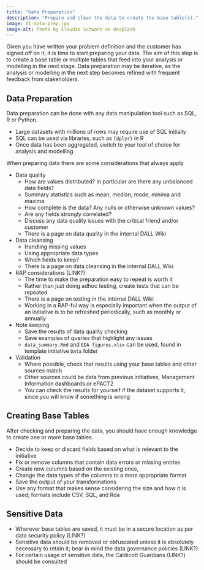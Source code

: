 ```yaml
---
title: "Data Preparation"
description: "Prepare and clean the data to create the base table(s)."
image: 01-data-prep.jpg
image-alt: Photo by Claudio Schwarz on Unsplash
---
```


Given you have written your problem definition and the customer has signed off on it, it is time to start preparing your data. The aim of this step is to create a base table or multiple tables that feed into your analysis or modelling in the next stage. Data preparation may be iterative, as the analysis or modelling in the next step becomes refined with frequent feedback from stakeholders.

## Data Preparation

Data preparation can be done with any data manipulation tool such as SQL, R or Python.

- Large datasets with millions of rows may require use of SQL initially
- SQL can be used via libraries, such as `{dplyr}` in R
- Once data has been aggregated, switch to your tool of choice for analysis and modelling

When preparing data there are some considerations that always apply

- Data quality
  - How are values distributed? In particular are there any unbalanced data fields?
  - Summary statistics such as mean, median, mode, minima and maxima
  - How complete is the data? Any nulls or otherwise unknown values?
  - Are any fields strongly correlated?
  - Discuss any data quality issues with the critical friend and/or customer
  - There is a page on data quality in the internal DALL Wiki
- Data cleansing
  - Handling missing values
  - Using appropriate data types
  - Which fields to keep?
  - There is a page on data cleansing in the internal DALL Wiki
- RAP considerations (LINK?)
  - The time to make the preparation easy to repeat is worth it
  - Rather than just doing adhoc testing, create tests that can be repeated
  - There is a page on testing in the internal DALL Wiki
  - Working in a RAP-ful way is especially important when the output of an initiative is to be refreshed periodically, such as monthly or annually
- Note keeping
  - Save the results of data quality checking
  - Save examples of queries that highlight any issues
  - `data_summary.Rmd` and `EDA figures.xlsx` can be used, found in template initiative `Data` folder
- Validation
  - Where possible, check that results using your base tables and other sources match
  - Other sources could be data from previous initiatives, Management Information dashboards or ePACT2
  - You can check the results for yourself if the dataset supports it, since you will know if something is wrong

## Creating Base Tables

After checking and preparing the data, you should have enough knowledge to create one or more base tables.

- Decide to keep or discard fields based on what is relevant to the initiative
- Fix or remove columns that contain data errors or missing entries
- Create new columns based on the existing ones,
- Change the data types of the columns to a more appropriate format
- Save the output of your transformations 
- Use any format that makes sense considering the size and how it is used; formats include CSV, SQL, and Rda

## Sensitive Data

- Wherever base tables are saved, it must be in a secure location as per data security policy (LINK?)
- Sensitive data should be removed or obfuscated unless it is absolutely necessary to retain it; bear in mind the data governance policies (LINK?)
- For certain usage of sensitive data, the Caldicott Guardians (LINK?) should be consulted
